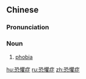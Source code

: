 {{also|恐惧症}}
==Chinese==
{{zh-forms|s=恐惧症|type=21}}

===Pronunciation===
{{zh-pron
|m=kǒngjùzhèng
|c=hung2 geoi6 zing3
|cat=n
}}

===Noun===
{{zh-noun}}

# [[phobia]]

{{zh-cat|Phobias}}

[[hu:恐懼症]]
[[ru:恐懼症]]
[[zh:恐懼症]]